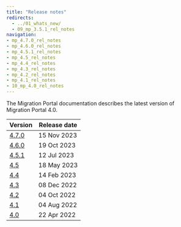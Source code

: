 ```yaml
---
title: "Release notes"
redirects:
  - ../01_whats_new/
  - 09_mp_3.5.1_rel_notes
navigation:
- mp_4.7.0_rel_notes
- mp_4.6.0_rel_notes
- mp_4.5.1_rel_notes
- mp_4.5_rel_notes
- mp_4.4_rel_notes
- mp_4.3_rel_notes
- mp_4.2_rel_notes
- mp_4.1_rel_notes
- 10_mp_4.0_rel_notes
---
```


The Migration Portal documentation describes the latest version of Migration Portal 4.0. 

|           Version           | Release date |
| --------------------------- | ------------ |
| [4.7.0](mp_4.7.0_rel_notes) | 15 Nov 2023  |
| [4.6.0](mp_4.6.0_rel_notes) | 19 Oct 2023  |
| [4.5.1](mp_4.5.1_rel_notes) | 12 Jul 2023  |
| [4.5](mp_4.5_rel_notes)     | 18 May 2023  |
| [4.4](mp_4.4_rel_notes)     | 14 Feb 2023  |
| [4.3](mp_4.3_rel_notes)     | 08 Dec 2022  |
| [4.2](mp_4.2_rel_notes)     | 04 Oct 2022  |
| [4.1](mp_4.1_rel_notes)     | 04 Aug 2022  |
| [4.0](10_mp_4.0_rel_notes)  | 22 Apr 2022  |
